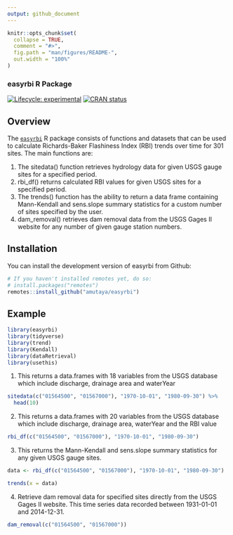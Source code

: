 ```yaml
---
output: github_document
---
```



```r
knitr::opts_chunk$set(
  collapse = TRUE,
  comment = "#>",
  fig.path = "man/figures/README-",
  out.width = "100%"
)
```

### easyrbi R Package

<!-- badges: start -->
[![Lifecycle: experimental](https://img.shields.io/badge/lifecycle-experimental-orange.svg)](https://lifecycle.r-lib.org/articles/stages.html#experimental)
[![CRAN status](https://www.r-pkg.org/badges/version/SDS270)](https://CRAN.R-project.org/package=SDS270)
<!-- badges: end -->


## Overview

The [`easyrbi`](https://github.com/amutaya/easyrbi) R package consists of functions and datasets that can be used to calculate Richards-Baker Flashiness Index (RBI) trends over time for 301 sites. The main functions are:

1. The sitedata() function retrieves hydrology data for given USGS gauge sites for a specified period.
2. rbi_df() returns calculated RBI values for given USGS sites for a specified period.
3. The trends() function has the ability to return a data frame containing Mann-Kendall and sens.slope summary statistics for a custom number of sites specified by the user.
4. dam_removal() retrieves dam removal data from the USGS Gages II website for any number of given gauge station numbers.


## Installation

You can install the development version of easyrbi from Github:
```r
# If you haven't installed remotes yet, do so:
# install.packages("remotes")
remotes::install_github("amutaya/easyrbi")
```

## Example

```r
library(easyrbi)
library(tidyverse)
library(trend)
library(Kendall)
library(dataRetrieval)
library(usethis)
```
1. This returns a data.frames with 18 variables from the USGS database which include discharge, drainage area and waterYear
```r
sitedata(c("01564500", "01567000"), "1970-10-01", "1980-09-30") %>% 
  head(10)
```
2. This returns a data.frames with 20 variables from the USGS database which include discharge, drainage area, waterYear and the RBI value
```r
rbi_df(c("01564500", "01567000"), "1970-10-01", "1980-09-30")
```
3. This returns the Mann-Kendall and sens.slope summary statistics for any given USGS gauge sites. 
```r
data <- rbi_df(c("01564500", "01567000"), "1970-10-01", "1980-09-30")

trends(x = data) 
```
4. Retrieve dam removal data for specified sites directly from the USGS Gages II website. This time series data recorded between 1931-01-01 and 2014-12-31.
```r
dam_removal(c("01564500", "01567000"))
```


